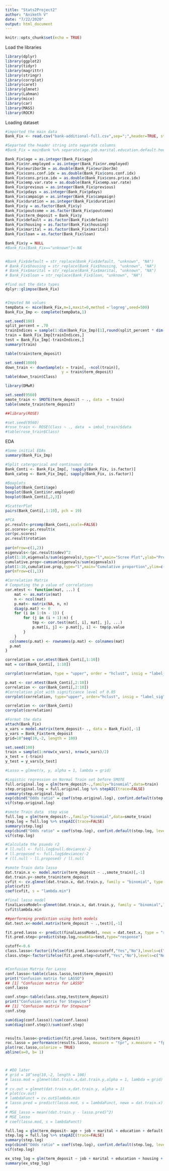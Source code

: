 ```yaml
---
title: "Stats2Project2"
author: "Aniketh V"
date: "7/22/2020"
output: html_document
---
```


```r
knitr::opts_chunk$set(echo = TRUE)
```

Load the libraries
```r
library(dplyr)
library(ggplot2)
library(tidyr)
library(magrittr)
library(stringr)
library(corrplot)
library(caret)
library(glmnet)
library(Lahman)
library(mice)
library(car)
library(MASS)
library(ROCR)
```

Loading dataset
```r
#imported the main data
Bank_Fix <- read.csv("bank-additional-full.csv",sep=";",header=TRUE, strip.white = TRUE, na.strings = c("unknown"))

#Separted the header string into separate columns
#Bank_Fix = mainBank %>% separate(age.job.marital.education.default.housing.loan.contact.month.day_of_week.duration.campaign.pdays.previous.poutcome.emp.var.rate.cons.price.idx.cons.conf.idx.euribor3m.nr.employed.y, c("age", "job", "marital", "education", "default", "housing", "loan", "contact", "month", "day_of_week", "duration", "campaign", "pdays", "previous", "poutcome", "emp.var.rate", "cons.price.idx", "cons.conf.idx", "euribor3m", "nr.employed", "y"), ";", extra = "merge")

Bank_Fix$age = as.integer(Bank_Fix$age)
Bank_Fix$nr.employed = as.integer(Bank_Fix$nr.employed)
Bank_Fix$euribor3m = as.double(Bank_Fix$euribor3m)
Bank_Fix$cons.conf.idx = as.double(Bank_Fix$cons.conf.idx)
Bank_Fix$cons.price.idx = as.double(Bank_Fix$cons.price.idx)
Bank_Fix$emp.var.rate = as.double(Bank_Fix$emp.var.rate)
Bank_Fix$previous = as.integer(Bank_Fix$previous)
Bank_Fix$pdays = as.integer(Bank_Fix$pdays)
Bank_Fix$campaign = as.integer(Bank_Fix$campaign)
Bank_Fix$duration = as.integer(Bank_Fix$duration)
Bank_Fix$y = as.factor(Bank_Fix$y)
Bank_Fix$poutcome = as.factor(Bank_Fix$poutcome)
Bank_Fix$term_deposit = Bank_Fix$y
Bank_Fix$default = as.factor(Bank_Fix$default)
Bank_Fix$housing = as.factor(Bank_Fix$housing)
Bank_Fix$marital = as.factor(Bank_Fix$marital)
Bank_Fix$loan = as.factor(Bank_Fix$loan)

Bank_Fix$y = NULL
#Bank_Fix[Bank_Fix=="unknown"]<-NA


#Bank_Fix$default = str_replace(Bank_Fix$default, "unknown", "NA")
# Bank_Fix$housing = str_replace(Bank_Fix$housing, "unknown", "NA")
# Bank_Fix$marital = str_replace(Bank_Fix$marital, "unknown", "NA")
# Bank_Fix$loan = str_replace(Bank_Fix$loan, "unknown", "NA")

#find out the data types
dplyr::glimpse(Bank_Fix)


#Imputed NA values
tempData <- mice(Bank_Fix,m=1,maxit=0,method ='logreg',seed=500)
Bank_Fix_Imp <- complete(tempData,1)

```

```r
set.seed(100)
split_percent = .70
trainIndices = sample(1:dim(Bank_Fix_Imp)[1],round(split_percent * dim(Bank_Fix_Imp)[1]))
train = Bank_Fix_Imp[trainIndices,]
test = Bank_Fix_Imp[-trainIndices,]
summary(train)

table(train$term_deposit)

set.seed(1000)
down_train <- downSample(x = train[, -ncol(train)],
                         y = train$term_deposit)
table(down_train$Class)

library(DMwR)

set.seed(9560)
smote_train <- SMOTE(term_deposit ~ ., data  = train)                         
table(smote_train$term_deposit)

##library(ROSE)

#set.seed(9560)
#rose_train <- ROSE(Class ~ ., data  = imbal_train)$data                         
#table(rose_train$Class)
```

EDA
```r
#Some initial EDAs
summary(Bank_Fix_Imp)

#Split catergorical and continuous data
Bank_Conti <- Bank_Fix_Imp[, !sapply(Bank_Fix, is.factor)]
Bank_categ <- Bank_Fix_Imp[, sapply(Bank_Fix, is.factor)]

#Boxplots
boxplot(Bank_Conti$age)
boxplot(Bank_Conti$nr.employed)
boxplot(Bank_Conti[,2,3])

#ScatterPlot
pairs(Bank_Conti[,1:10], pch = 19)

#PCA
pc.result<-prcomp(Bank_Conti,scale=FALSE)
pc.scores<-pc.result$x
cor(pc.scores)
pc.result$rotation
 
par(mfrow=c(1,2))
eigenvals<-(pc.result$sdev)^2
plot(1:10,eigenvals/sum(eigenvals),type="l",main="Scree Plot",ylab="Prop. Var. Explained")
cumulative.prop<-cumsum(eigenvals/sum(eigenvals))
plot(1:10,cumulative.prop,type="l",main="Cumulative proportion",ylim=c(0,1))
par(mfrow=c(1,1))

#Correlation Matrix
# Computing the p value of correlations
cor.mtest <- function(mat, ...) {
    mat <- as.matrix(mat)
    n <- ncol(mat)
    p.mat<- matrix(NA, n, n)
    diag(p.mat) <- 0
    for (i in 1:(n - 1)) {
        for (j in (i + 1):n) {
            tmp <- cor.test(mat[, i], mat[, j], ...)
            p.mat[i, j] <- p.mat[j, i] <- tmp$p.value
        }
    }
  colnames(p.mat) <- rownames(p.mat) <- colnames(mat)
  p.mat
}

correlation = cor.mtest(Bank_Conti[,1:10])
mat = cor(Bank_Conti[, 1:10])

corrplot(correlation, type = "upper", order = "hclust", insig = "label_sig", p.mat = mat, sig.level = 0.05)

p.mat <- cor.mtest(Bank_Conti[,2:10])
correlation <- cor(Bank_Conti[,2:10])
#Correlation plot with significance level of 0.05
corrplot(correlation, type="upper", order="hclust", insig = "label_sig", p.mat = p.mat, sig.level = 0.05)

correlation <- cor(Bank_Conti)
corrplot(correlation)

#Format the data
attach(Bank_Fix)
x_vars = model.matrix(term_deposit~ ., data = Bank_Fix)[,-1]
y_vars = Bank_Fix$term_deposit
grid=10^seq(10,-2, length = 100)

set.seed(100)
train = sample(1:nrow(x_vars), nrow(x_vars)/2)
x_test = (-train)
y_test = y_vars[x_test]

#Lasso = glmnet(x, y, alpha = 1, lambda = grid)
```



```r
#Logistic regression on Normal Train set before SMOTE
full.original.log = glm(term_deposit~.,family="binomial",data=train)
step.original.log = full.original.log %>% stepAIC(trace=FALSE)
summary(step.original.log)
exp(cbind("Odds ratio" = coef(step.original.log), confint.default(step.original.log, level = 0.95)))
vif(step.original.log)

#smote Train data  step wise
full.log = glm(term_deposit~.,family="binomial",data=smote_train)
step.log = full.log %>% stepAIC(trace=FALSE)
summary(step.log)
exp(cbind("Odds ratio" = coef(step.log), confint.default(step.log, level = 0.95)))
vif(step.log)

#Calculate the psuedo r2
# ll.null <- full.log$null.deviance/-2
# ll.proposed <- full.log$deviance/-2
# (ll.null - ll.proposed) / ll.null

#smote Train data lasso 
dat.train.x <- model.matrix(term_deposit ~ .,smote_train)[,-1]
dat.train.y<-smote_train$term_deposit
cvfit <- cv.glmnet(dat.train.x, dat.train.y, family = "binomial", type.measure = "class", nlambda = 1000)
plot(cvfit)
coef(cvfit, s = "lambda.min")

#final lasso model
finalLassoModel<-glmnet(dat.train.x, dat.train.y, family = "binomial",lambda=cvfit$lambda.min)
cvfit$lambda.min

##performing prediction using both models
dat.test.x<-model.matrix(term_deposit ~ .,test)[,-1]

fit.pred.lasso <- predict(finalLassoModel, newx = dat.test.x, type = "response")
fit.pred.step<-predict(step.log,newdata=test,type="response")

cutoff<-0.6
class.lasso<-factor(ifelse(fit.pred.lasso>cutoff,"Yes","No"),levels=c("No","Yes"))
class.step<-factor(ifelse(fit.pred.step>cutoff,"Yes","No"),levels=c("No","Yes"))


#Confusion Matrix for Lasso
conf.lasso<-table(class.lasso,test$term_deposit)
print("Confusion matrix for LASSO")
## [1] "Confusion matrix for LASSO"
conf.lasso

conf.step<-table(class.step,test$term_deposit)
print("Confusion matrix for Stepwise")
## [1] "Confusion matrix for Stepwise"
conf.step

sum(diag(conf.lasso))/sum(conf.lasso)
sum(diag(conf.step))/sum(conf.step)


results.lasso<-prediction(fit.pred.lasso, test$term_deposit)
roc.lasso = performance(results.lasso, measure = "tpr", x.measure = "fpr")
plot(roc.lasso,colorize = TRUE)
abline(a=0, b= 1)



# #DO later
# grid = 10^seq(10,-2, length = 100)
# lasso.mod = glmnet(dat.train.x,dat.train.y,alpha = 1, lambda = grid)
# 
# cv.out = glmnet(dat.train.x,dat.train.y, alpha = 1)
# plot(cv.out)
# lambdaFunct = cv.out$lambda.min
# lasso.pred = predict(lasso.mod, s = lambdaFunct, newx = dat.train.x)
# 
# MSE_lasso = mean((dat.train.y - lasso.pred)^2)
# MSE_lasso
# coef(lasso.mod, s = lambdaFunct)
```




```r
full.log = glm(term_deposit~ age + job + marital + education + default + housing + loan + contact + month + day_of_week + duration + campaign + pdays + previous + poutcome + emp.var.rate + cons.price.idx + cons.conf.idx + euribor3m + nr.employed,family="binomial",data=smote_train)
step.log = full.log %>% stepAIC(trace=FALSE)
summary(step.log)
exp(cbind("Odds ratio" = coef(step.log), confint.default(step.log, level = 0.95)))
vif(step.log)

ex_step_log = glm(term_deposit ~ job + marital + education + housing + contact + month + day_of_week + campaign + previous + emp.var.rate + cons.price.idx + cons.conf.idx + euribor3m + nr.employed + age*job + job*marital, data = smote_train, family = "binomial")
summary(ex_step_log)
```